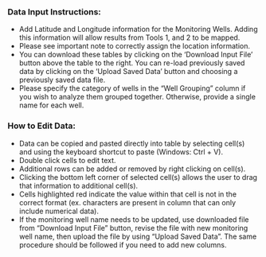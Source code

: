 <h3><b>Data Input Instructions:</b></h3>

* Add Latitude and Longitude information for the Monitoring Wells. Adding this information will allow results from Tools 1, and 2 to be mapped.
* Please see important note to correctly assign the location information. 
* You can download these tables by clicking on the 'Download Input File' button above the table to the right. You can re-load previously saved data by clicking on the 'Upload Saved Data' button and choosing a previously saved data file.
* Please specify the category of wells in the "Well Grouping" column if you wish to analyze them grouped together. Otherwise, provide a single name for each well.


<h3><b>How to Edit Data:</b></h3>

* Data can be copied and pasted directly into table by selecting cell(s) and using the keyboard shortcut to paste (Windows: Ctrl + V).
* Double click cells to edit text.
* Additional rows can be added or removed by right clicking on cell(s).
* Clicking the bottom left corner of selected cell(s) allows the user to drag that information to additional cell(s).
* Cells highlighted red indicate the value within that cell is not in the correct format (ex. characters are present in column that can only include numerical data). 
* If the monitoring well name needs to be updated, use downloaded file from "Download Input File" button, revise the file with new monitoring well name, then upload the file by using "Upload Saved Data". The same procedure should be followed if you need to add new columns. 